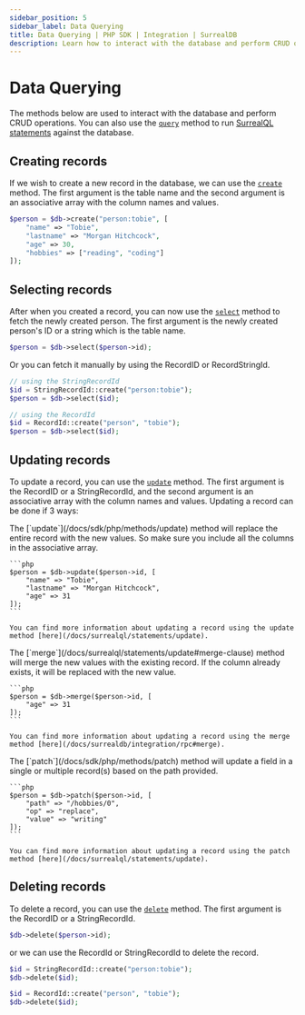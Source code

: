 ```yaml
---
sidebar_position: 5
sidebar_label: Data Querying
title: Data Querying | PHP SDK | Integration | SurrealDB
description: Learn how to interact with the database and perform CRUD operations using the SurrealDB SDK for PHP.
---
```



# Data Querying

The methods below are used to interact with the database and perform CRUD operations.
You can also use the [`query`](/docs/sdk/php/methods/query) method to run [SurrealQL statements](/docs/surrealql/statements) against the database.

## Creating records

If we wish to create a new record in the database, we can use the [`create`](/docs/sdk/php/methods/create) method. The first argument
is the table name and the second argument is an associative array with the column names and values.

```php
$person = $db->create("person:tobie", [
	"name" => "Tobie",
	"lastname" => "Morgan Hitchcock",
	"age" => 30,
	"hobbies" => ["reading", "coding"]
]);
```

## Selecting records

After when you created a record, you can now use the [`select`](/docs/sdk/php/methods/select) method to fetch the newly created person.
The first argument is the newly created person's ID or a string which is the table name.

```php
$person = $db->select($person->id);
```

Or you can fetch it manually by using the RecordID or RecordStringId.

```php
// using the StringRecordId
$id = StringRecordId::create("person:tobie");
$person = $db->select($id);

// using the RecordId
$id = RecordId::create("person", "tobie");
$person = $db->select($id);
```

## Updating records

To update a record, you can use the [`update`](/docs/sdk/php/methods/update) method. The first argument is the RecordID or a StringRecordId,
and the second argument is an associative array with the column names and values. Updating a record can be done if 3 ways:

<Tabs groupId="update-statements" defaultValue="update">
  <TabItem label="update" value="update">
    The [`update`](/docs/sdk/php/methods/update) method will replace the entire record with the new values. So make sure you include all the columns in the associative array.

    ```php
    $person = $db->update($person->id, [
    	"name" => "Tobie",
    	"lastname" => "Morgan Hitchcock",
    	"age" => 31
    ]);
    ```

    You can find more information about updating a record using the update method [here](/docs/surrealql/statements/update).
  </TabItem>

  <TabItem label="merge" value="merge">
    The [`merge`](/docs/surrealql/statements/update#merge-clause) method will merge the new values with the existing record. If the column already exists, it will be replaced with the new value.

    ```php
    $person = $db->merge($person->id, [
    	"age" => 31
    ]);
    ```

    You can find more information about updating a record using the merge method [here](/docs/surrealdb/integration/rpc#merge).
  </TabItem>

  <TabItem label="patch" value="patch">
    The [`patch`](/docs/sdk/php/methods/patch) method will update a field in a single or multiple record(s) based on the path provided.

    ```php
    $person = $db->patch($person->id, [
    	"path" => "/hobbies/0",
    	"op" => "replace",
    	"value" => "writing"
    ]);
    ```

    You can find more information about updating a record using the patch method [here](/docs/surrealql/statements/update).
  </TabItem>
</Tabs>

## Deleting records

To delete a record, you can use the [`delete`](/docs/sdk/php/methods/delete) method. The first argument is the RecordID or a StringRecordId.

```php
$db->delete($person->id);
```

or we can use the RecordId or StringRecordId to delete the record.

```php
$id = StringRecordId::create("person:tobie");
$db->delete($id);

$id = RecordId::create("person", "tobie");
$db->delete($id);
```
